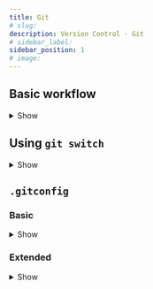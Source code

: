 ```yaml
---
title: Git
# slug: 
description: Version Control - Git
# sidebar_label: 
sidebar_position: 1
# image: 
---
```




## Basic workflow

<details>
<summary>Show</summary>

 <div>

 <div>This outlines the basic <code>.git</code> workflow.</div>

- **Create a local branch**

```bash
git checkout -b my-feature
```

- **Make changes**

```bash
git commit -m "feat: my feature description"
```

- **Push changes**

```bash
git push
```
```bash
git push -u origin my-feature
```
 </div>
</details>

## Using `git switch`

<details>
<summary>Show</summary>

<div>
<div>`git switch` enhances branch management in Git, making it easier to switch between, create, and merge branches.</div>



1. **Switch to an Existing Branch**
```bash
git switch branch-name
```

2. **Create and Switch to a New Branch**
```bash
git switch -c new-branch-name
```
3. **Work on Your Branch**
```bash
git add .
```
```bash
git commit -m "Describe your changes"
```

4. **Push Your Branch to Remote**
```bash
git push -u origin new-branch-name
```

5. **Merge Changes from Another Branch**
```bash
git switch your-branch
```
```bash
git merge main
```

6. **Resolve Conflicts (if any)**

```bash
git add .
```
```bash
git commit -m "Resolved merge conflicts"
```

7. **Switch Back to Another Branch**
```bash
git switch main
```

8. **Clean Up**
```bash
git branch -d new-feature
```
```bash
git push origin --delete new-feature
```
</div>

</details>






## ``.gitconfig`` 

### Basic

<details>
<summary>Show</summary>

```js title=".gitconfig
[user]
    name = my_username
    email = my_email@example.com
[init]
	defaultBranch = main
[color]
	ui = auto
[core]
	editor = code
```


</details>


### Extended

<details>
<summary>Show</summary>


```js title=".gitconfig"

# First things first, always set up your user info.
// highlight-start

[user]
name = my_username
email = my_email@example.com

// highlight-end

# Display colours in the console
[color]
ui = auto
branch = auto
status = auto

# Always rebase when using `git pull`, except for `main, master, develop` branches.
[branch]
autosetuprebase = always

[branch "main"]
rebase = false

[branch "master"]
rebase = false

[branch "develop"]
rebase = false



# Automatically set up remote tracking branches for all new local branches.



[push]
autoSetupRemote = true

# Important setting in windows that allows working on both Windows and cross-platform projects
[core]
eol = native
autocrlf = input

# Common typos and aliases for long commands
[alias]
chekcout = checkout
ocmmit = commit
statsu = status
sttaus = status
fa = fetch --all
pushf = push --force-with-lease
stsah = stash

# Common LFS Settings
[filter "lfs"]
smudge = git-lfs smudge -- %f
process = git-lfs filter-process
required = true
clean = git-lfs clean -- %f

# How private registries are handled
[credential "https://my_company_vcs.example.com"]
provider = generic
```

</details>